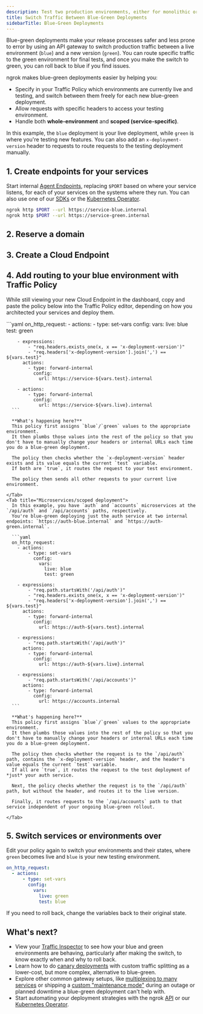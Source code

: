 ```yaml
---
description: Test two production environments, either for monolithic or microservices architectures, side-by-side with a testing header and instant rollouts/rollbacks.
title: Switch Traffic Between Blue-Green Deployments
sidebarTitle: Blue-Green Deployments
---
```



Blue-green deployments make your release processes safer and less prone to error by using an API gateway to switch production traffic between a live environment (`blue`) and a new version (`green`).
You can route specific traffic to the green environment for final tests, and once you make the switch to green, you can roll back to blue if you find issues.

ngrok makes blue-green deployments easier by helping you:

- Specify in your Traffic Policy which environments are currently live and testing, and switch between them freely for each new blue-green deployment.
- Allow requests with specific headers to access your testing environment.
- Handle both <Tooltip tip="Whole-environment deployments are ideal for monolithic-ish architectures where services are coupled and need to be updated together.">**whole-environment**</Tooltip> and <Tooltip tip="Scoped deployments work better when your services are entirely decoupled and you can deploy them independently.">**scoped (service-specific)**</Tooltip>.

In this example, the `blue` deployment is your live deployment, while `green` is where you're testing new features.
You can also add an `x-deployment-version` header to requests to route requests to the testing deployment manually.

## 1. Create endpoints for your services

Start internal [Agent Endpoints](/universal-gateway/agent-endpoints/), replacing `$PORT` based on where your service listens, for each of your services on the systems where they run.
You can also use one of our [SDKs](/agent-sdks/#example-usage) or the [Kubernetes Operator](/getting-started/kubernetes/ingress/).

```bash
ngrok http $PORT --url https://service-blue.internal
ngrok http $PORT --url https://service-green.internal
```

## 2. Reserve a domain

<ReserveDomain />

## 3. Create a Cloud Endpoint

<CloudEndpoint />

## 4. Add routing to your blue environment with Traffic Policy

While still viewing your new Cloud Endpoint in the dashboard, copy and paste the policy below into the Traffic Policy editor, depending on how you architected your services and deploy them.

<Tabs>
  <Tab title="Single service/whole-environment">
    ```yaml
    on_http_request:
      - actions:
          - type: set-vars
            config:
              vars:
                live: blue
                test: green

        - expressions:
            - "req.headers.exists_one(x, x == 'x-deployment-version')"
            - "req.headers['x-deployment-version'].join(',') == ${vars.test}"
          actions:
            - type: forward-internal
              config:
                url: https://service-${vars.test}.internal

        - actions:
            - type: forward-internal
              config:
                url: https://service-${vars.live}.internal
      ```

      **What's happening here?**
      This policy first assigns `blue`/`green` values to the appropriate environment.
      It then plumbs those values into the rest of the policy so that you don't have to manually change your headers or internal URLs each time you do a blue-green deployment.

      The policy then checks whether the `x-deployment-version` header exists and its value equals the current `test` variable.
      If both are `true`, it routes the request to your test environment.

      The policy then sends all other requests to your current live environment.

    </Tab>
    <Tab title="Microservices/scoped deployment">
      In this example, you have `auth` and `accounts` microservices at the `/api/auth` and `/api/accounts` paths, respectively.
      You're blue-green deploying just the auth service at two internal endpoints: `https://auth-blue.internal` and `https://auth-green.internal`.

      ```yaml
      on_http_request:
        - actions:
            - type: set-vars
              config:
                vars:
                  live: blue
                  test: green

        - expressions:
            - "req.path.startsWith('/api/auth')"
            - "req.headers.exists_one(x, x == 'x-deployment-version')"
            - "req.headers['x-deployment-version'].join(',') == ${vars.test}"
          actions:
            - type: forward-internal
              config:
                url: https://auth-${vars.test}.internal

        - expressions:
            - "req.path.startsWith('/api/auth')"
          actions:
            - type: forward-internal
              config:
                url: https://auth-${vars.live}.internal

        - expressions:
            - "req.path.startsWith('/api/accounts')"
          actions:
            - type: forward-internal
              config:
                url: https://accounts.internal
      ```

      **What's happening here?**
      This policy first assigns `blue`/`green` values to the appropriate environment.
      It then plumbs those values into the rest of the policy so that you don't have to manually change your headers or internal URLs each time you do a blue-green deployment.

      The policy then checks whether the request is to the `/api/auth` path, contains the `x-deployment-version` header, and the header's value equals the current `test` variable.
      If all are `true`, it routes the request to the test deployment of *just* your auth service.

      Next, the policy checks whether the request is to the `/api/auth` path, but without the header, and routes it to the live version.

      Finally, it routes requests to the `/api/accounts` path to that service independent of your ongoing blue-green rollout.

    </Tab>

</Tabs>

## 5. Switch services or environments over

Edit your policy again to switch your environments and their states, where `green` becomes live and `blue` is your new testing environment.

```yaml
on_http_request:
  - actions:
      - type: set-vars
        config:
          vars:
            live: green
            test: blue
```

If you need to roll back, change the variables back to their original state.

## What's next?

- View your [Traffic
  Inspector](https://dashboard.ngrok.com/traffic-inspector) to see how your blue and green environments are behaving, particularly after making the switch, to know exactly when and why to roll back.
- Learn how to do [canary deployments](/universal-gateway/examples/canary-deployments) with custom traffic splitting as a lower-cost, but more complex, alternative to blue-green.
- Explore other common gateway setups, like [multiplexing to many
  services](/universal-gateway/examples/multiplex) or shipping a [custom "maintenance mode"](/universal-gateway/examples/maintenance-mode/) during an outage or planned downtime a blue-green deployment can't help with.
- Start automating your deployment strategies with the ngrok [API](/api/) or our [Kubernetes Operator](/k8s/).
